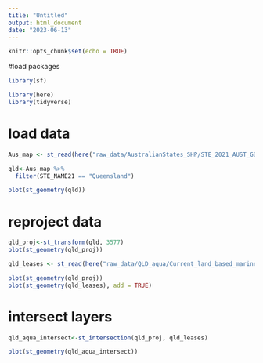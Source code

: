```yaml
---
title: "Untitled"
output: html_document
date: "2023-06-13"
---
```


```r
knitr::opts_chunk$set(echo = TRUE)
```
#load packages
```r
library(sf)
```


```r
library(here)
library(tidyverse)
```

# load data

```r
Aus_map <- st_read(here("raw_data/AustralianStates_SHP/STE_2021_AUST_GDA2020.shp")) 
```
```r
qld<-Aus_map %>%
  filter(STE_NAME21 == "Queensland")

plot(st_geometry(qld))
```


# reproject data

```r
qld_proj<-st_transform(qld, 3577)
plot(st_geometry(qld_proj))
```

```r
qld_leases <- st_read(here("raw_data/QLD_aqua/Current_land_based_marine_distances.shp")) 
```
```r
plot(st_geometry(qld_proj))
plot(st_geometry(qld_leases), add = TRUE)
```

# intersect layers

```r
qld_aqua_intersect<-st_intersection(qld_proj, qld_leases)

plot(st_geometry(qld_aqua_intersect))
```

